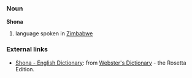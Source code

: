 ===Noun===
'''Shona'''

# language spoken in [[Zimbabwe]]

=== External links ===
*[http://www.websters-online-dictionary.org/definition/Shona-english/ Shona - English Dictionary]: from [http://www.websters-online-dictionary.org/ Webster's Dictionary] - the Rosetta Edition.